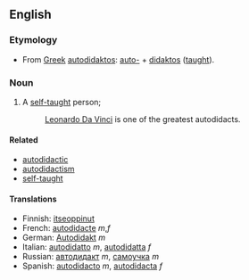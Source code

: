 ==English==
===Etymology===
*From [[Greek]] [[autodidaktos]]: [[auto-]] + [[didaktos]] ([[taught]]).

===Noun===
#A [[self-taught]] person;
#: [[Leonardo Da Vinci]] is one of the greatest autodidacts.

====Related====
*[[autodidactic]]
*[[autodidactism]]
*[[self-taught]]

====Translations====
*Finnish: [[itseoppinut]]
*French: [[autodidacte]] ''m'',''f''
*German: [[Autodidakt]] ''m''
*Italian: [[autodidatto]] ''m'', [[autodidatta]] ''f''
*Russian: [[автодидакт]] ''m'', [[самоучка]] ''m''
*Spanish: [[autodidacto]] ''m'', [[autodidacta]] ''f''